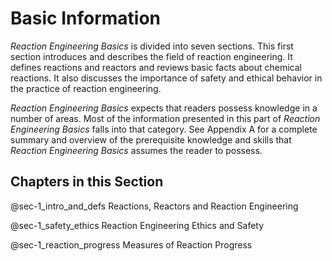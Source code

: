 # Basic Information

*Reaction Engineering Basics* is divided into seven sections. This first section introduces and describes the field of reaction engineering. It defines reactions and reactors and reviews basic facts about chemical reactions. It also discusses the importance of safety and ethical behavior in the practice of reaction engineering.

*Reaction Engineering Basics* expects that readers possess knowledge in a number of areas. Most of the information presented in this part of *Reaction Engineering Basics* falls into that category. See Appendix A for a complete summary and overview of the prerequisite knowledge and skills that *Reaction Engineering Basics* assumes the reader to possess.

## Chapters in this Section

@sec-1_intro_and_defs Reactions, Reactors and Reaction Engineering

@sec-1_safety_ethics Reaction Engineering Ethics and Safety

@sec-1_reaction_progress Measures of Reaction Progress